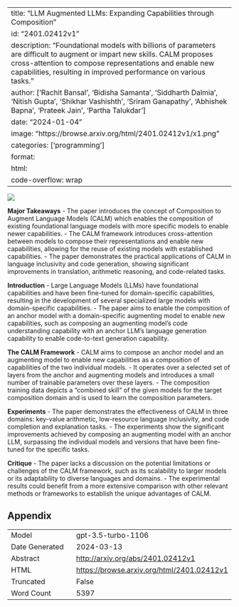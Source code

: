 
---
title: "LLM Augmented LLMs: Expanding Capabilities through Composition"
id: "2401.02412v1"
description: "Foundational models with billions of parameters are difficult to augment or impart new skills. CALM proposes cross-attention to compose representations and enable new capabilities, resulting in improved performance on various tasks."
author: ['Rachit Bansal', 'Bidisha Samanta', 'Siddharth Dalmia', 'Nitish Gupta', 'Shikhar Vashishth', 'Sriram Ganapathy', 'Abhishek Bapna', 'Prateek Jain', 'Partha Talukdar']
date: "2024-01-04"
image: "https://browse.arxiv.org/html/2401.02412v1/x1.png"
categories: ['programming']
format:
  html:
    code-overflow: wrap
---

![](https://browse.arxiv.org/html/2401.02412v1/x1.png)

**Major Takeaways**
- The paper introduces the concept of Composition to Augment Language Models (CALM) which enables the composition of existing foundational language models with more specific models to enable newer capabilities.
- The CALM framework introduces cross-attention between models to compose their representations and enable new capabilities, allowing for the reuse of existing models with established capabilities.
- The paper demonstrates the practical applications of CALM in language inclusivity and code generation, showing significant improvements in translation, arithmetic reasoning, and code-related tasks.

**Introduction**
- Large Language Models (LLMs) have foundational capabilities and have been fine-tuned for domain-specific capabilities, resulting in the development of several specialized large models with domain-specific capabilities.
- The paper aims to enable the composition of an anchor model with a domain-specific augmenting model to enable new capabilities, such as composing an augmenting model’s code understanding capability with an anchor LLM’s language generation capability to enable code-to-text generation capability.

**The CALM Framework**
- CALM aims to compose an anchor model and an augmenting model to enable new capabilities as a composition of capabilities of the two individual models.
- It operates over a selected set of layers from the anchor and augmenting models and introduces a small number of trainable parameters over these layers.
- The composition training data depicts a "combined skill" of the given models for the target composition domain and is used to learn the composition parameters.

**Experiments**
- The paper demonstrates the effectiveness of CALM in three domains: key-value arithmetic, low-resource language inclusivity, and code completion and explanation tasks.
- The experiments show the significant improvements achieved by composing an augmenting model with an anchor LLM, surpassing the individual models and versions that have been fine-tuned for the specific tasks.

**Critique**
- The paper lacks a discussion on the potential limitations or challenges of the CALM framework, such as its scalability to larger models or its adaptability to diverse languages and domains.
- The experimental results could benefit from a more extensive comparison with other relevant methods or frameworks to establish the unique advantages of CALM.

## Appendix

|          |          |
|----------|----------|
| Model     | gpt-3.5-turbo-1106       |
| Date Generated     | 2024-03-13       |
| Abstract | [http://arxiv.org/abs/2401.02412v1](http://arxiv.org/abs/2401.02412v1)        |
| HTML     | [https://browse.arxiv.org/html/2401.02412v1](https://browse.arxiv.org/html/2401.02412v1)       |
| Truncated       | False       |
| Word Count       | 5397       |